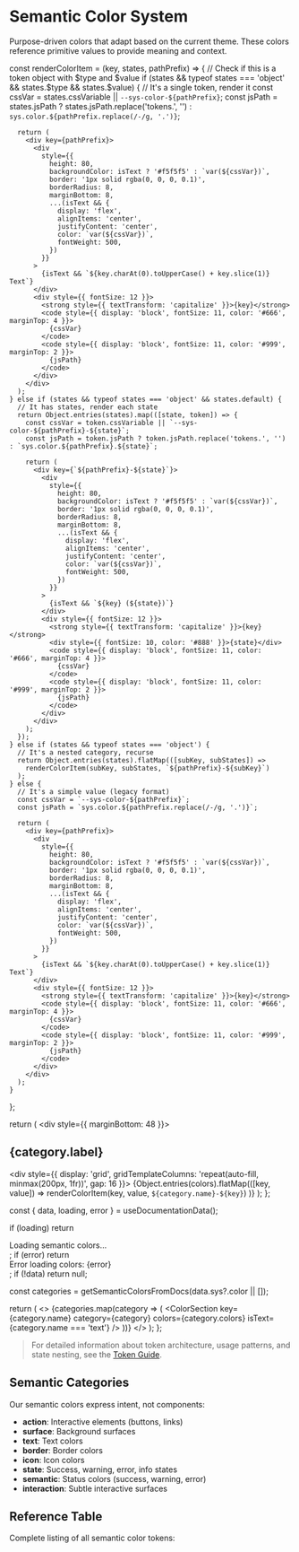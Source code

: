 
<Meta title="Token Reference/Semantic/Colors" />

# Semantic Color System

Purpose-driven colors that adapt based on the current theme. These colors reference primitive values to provide meaning and context.

  const renderColorItem = (key, states, pathPrefix) => {
    // Check if this is a token object with $type and $value
    if (states && typeof states === 'object' && states.$type && states.$value) {
      // It's a single token, render it
      const cssVar = states.cssVariable || `--sys-color-${pathPrefix}`;
      const jsPath = states.jsPath ? states.jsPath.replace('tokens.', '') : `sys.color.${pathPrefix.replace(/-/g, '.')}`;
      
      return (
        <div key={pathPrefix}>
          <div
            style={{
              height: 80,
              backgroundColor: isText ? '#f5f5f5' : `var(${cssVar})`,
              border: '1px solid rgba(0, 0, 0, 0.1)',
              borderRadius: 8,
              marginBottom: 8,
              ...(isText && {
                display: 'flex',
                alignItems: 'center',
                justifyContent: 'center',
                color: `var(${cssVar})`,
                fontWeight: 500,
              })
            }}
          >
            {isText && `${key.charAt(0).toUpperCase() + key.slice(1)} Text`}
          </div>
          <div style={{ fontSize: 12 }}>
            <strong style={{ textTransform: 'capitalize' }}>{key}</strong>
            <code style={{ display: 'block', fontSize: 11, color: '#666', marginTop: 4 }}>
              {cssVar}
            </code>
            <code style={{ display: 'block', fontSize: 11, color: '#999', marginTop: 2 }}>
              {jsPath}
            </code>
          </div>
        </div>
      );
    } else if (states && typeof states === 'object' && states.default) {
      // It has states, render each state
      return Object.entries(states).map(([state, token]) => {
        const cssVar = token.cssVariable || `--sys-color-${pathPrefix}-${state}`;
        const jsPath = token.jsPath ? token.jsPath.replace('tokens.', '') : `sys.color.${pathPrefix}.${state}`;
        
        return (
          <div key={`${pathPrefix}-${state}`}>
            <div
              style={{
                height: 80,
                backgroundColor: isText ? '#f5f5f5' : `var(${cssVar})`,
                border: '1px solid rgba(0, 0, 0, 0.1)',
                borderRadius: 8,
                marginBottom: 8,
                ...(isText && {
                  display: 'flex',
                  alignItems: 'center',
                  justifyContent: 'center',
                  color: `var(${cssVar})`,
                  fontWeight: 500,
                })
              }}
            >
              {isText && `${key} (${state})`}
            </div>
            <div style={{ fontSize: 12 }}>
              <strong style={{ textTransform: 'capitalize' }}>{key}</strong>
              <div style={{ fontSize: 10, color: '#888' }}>{state}</div>
              <code style={{ display: 'block', fontSize: 11, color: '#666', marginTop: 4 }}>
                {cssVar}
              </code>
              <code style={{ display: 'block', fontSize: 11, color: '#999', marginTop: 2 }}>
                {jsPath}
              </code>
            </div>
          </div>
        );
      });
    } else if (states && typeof states === 'object') {
      // It's a nested category, recurse
      return Object.entries(states).flatMap(([subKey, subStates]) => 
        renderColorItem(subKey, subStates, `${pathPrefix}-${subKey}`)
      );
    } else {
      // It's a simple value (legacy format)
      const cssVar = `--sys-color-${pathPrefix}`;
      const jsPath = `sys.color.${pathPrefix.replace(/-/g, '.')}`;
      
      return (
        <div key={pathPrefix}>
          <div
            style={{
              height: 80,
              backgroundColor: isText ? '#f5f5f5' : `var(${cssVar})`,
              border: '1px solid rgba(0, 0, 0, 0.1)',
              borderRadius: 8,
              marginBottom: 8,
              ...(isText && {
                display: 'flex',
                alignItems: 'center',
                justifyContent: 'center',
                color: `var(${cssVar})`,
                fontWeight: 500,
              })
            }}
          >
            {isText && `${key.charAt(0).toUpperCase() + key.slice(1)} Text`}
          </div>
          <div style={{ fontSize: 12 }}>
            <strong style={{ textTransform: 'capitalize' }}>{key}</strong>
            <code style={{ display: 'block', fontSize: 11, color: '#666', marginTop: 4 }}>
              {cssVar}
            </code>
            <code style={{ display: 'block', fontSize: 11, color: '#999', marginTop: 2 }}>
              {jsPath}
            </code>
          </div>
        </div>
      );
    }
  };

  return (
    <div style={{ marginBottom: 48 }}>
      <h2>{category.label}</h2>
      <div style={{ display: 'grid', gridTemplateColumns: 'repeat(auto-fill, minmax(200px, 1fr))', gap: 16 }}>
        {Object.entries(colors).flatMap(([key, value]) => 
          renderColorItem(key, value, `${category.name}-${key}`)
        )}
      </div>
    </div>
  );
};

  const { data, loading, error } = useDocumentationData();
  
  if (loading) return <div>Loading semantic colors...</div>;
  if (error) return <div>Error loading colors: {error}</div>;
  if (!data) return null;
  
  const categories = getSemanticColorsFromDocs(data.sys?.color || []);
  
  return (
    <>
      {categories.map(category => (
        <ColorSection 
          key={category.name} 
          category={category} 
          colors={category.colors} 
          isText={category.name === 'text'}
        />
      ))}
    </>
  );
};

<AllSemanticColors />

> For detailed information about token architecture, usage patterns, and state nesting, see the [Token Guide](/?path=/docs/getting-started-token-guide--docs).

## Semantic Categories
Our semantic colors express intent, not components:
- **action**: Interactive elements (buttons, links)
- **surface**: Background surfaces
- **text**: Text colors
- **border**: Border colors
- **icon**: Icon colors
- **state**: Success, warning, error, info states
- **semantic**: Status colors (success, warning, error)
- **interaction**: Subtle interactive surfaces

## Reference Table

Complete listing of all semantic color tokens:

<TokenReferenceTable tier="sys" category="color" />